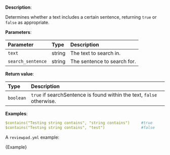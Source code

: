 
**Description**:

Determines whether a text includes a certain sentence, returning `true` or `false` as appropriate.

**Parameters**:

| Parameter         | Type   | Description                 |
| :---------------- | :----- | :-------------------------- |
| `text`            | string | The text to search in.      |
| `search_sentence` | string | The sentence to search for. |

**Return value**:

| Type      | Description                                                           |
| :-------- | :-------------------------------------------------------------------- |
| `boolean` | `true` if searchSentence is found within the text, `false` otherwise. |

**Examples**:

```yml
$contains("Testing string contains", "string contains")     #true
$contains("Testing string contains", "test")                #false
```

A `reviewpad.yml` example:

<CodeBlock language="yml" title="reviewpad.yml">{Example}</CodeBlock>
